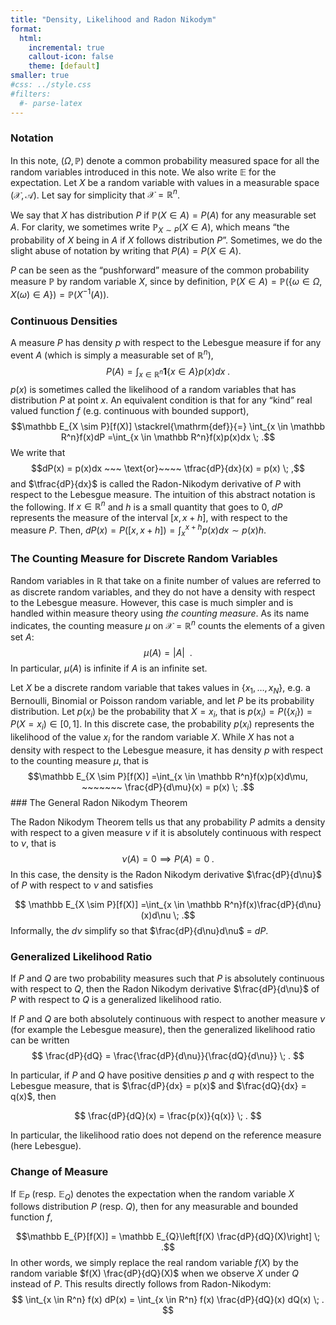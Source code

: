 ```yaml
---
title: "Density, Likelihood and Radon Nikodym"
format: 
  html:
    incremental: true
    callout-icon: false
    theme: [default]
smaller: true
#css: ../style.css
#filters:
  #- parse-latex
---
```


### Notation

In this note, $(\Omega,\mathbb P)$ denote a common probability measured space for all the random variables introduced in this note. We also write $\mathbb E$ for the expectation.
Let $X$ be a random variable with values in a measurable space $(\mathcal X, \mathcal A)$. Let say for simplicity that $\mathcal X = \mathbb R^n$.

We say that $X$ has distribution $P$ if $\mathbb P(X \in A)=P(A)$ for any measurable set $A$. For clarity, we sometimes write $\mathbb P_{X \sim P}(X \in A)$, which means "the probability of $X$ being in $A$ if $X$ follows distribution $P$". Sometimes, we do the slight abuse of notation by writing that $P(A) = P(X \in A)$.

$P$ can be seen as the "pushforward" measure of the common probability measure $\mathbb P$ by random variable $X$, since by definition, $\mathbb P(X \in A) = \mathbb P(\{\omega \in \Omega, X(\omega) \in A\})= \mathbb P(X^{-1}(A))$.

### Continuous Densities

A measure $P$ has density $p$ with respect to the Lebesgue measure if for any event $A$ (which is simply a measurable set of $\mathbb R^n$), $$P(A)= \int_{x \in \mathbb R^n}\mathbf 1\{x \in A\}p(x)dx \; .$$
$p(x)$ is sometimes called the likelihood of a random variables that has distribution $P$ at point $x$. An equivalent condition is that for any "kind" real valued function $f$ (e.g. continuous with bounded support),  $$\mathbb E_{X \sim P}[f(X)] \stackrel{\mathrm{def}}{=} \int_{x \in \mathbb R^n}f(x)dP =\int_{x \in \mathbb R^n}f(x)p(x)dx \; .$$
We write that 
$$dP(x) = p(x)dx ~~~ \text{or}~~~~ \tfrac{dP}{dx}(x) = p(x) \; ,$$
and $\tfrac{dP}{dx}$  is called the Radon-Nikodym derivative of $P$ with respect to the Lebesgue measure.
The intuition of this abstract notation is the following. If $x \in \mathbb R^n$ and $h$ is a small quantity that goes to $0$, $dP$ represents the measure of the interval $[x, x+h]$, with respect to the measure $P$. Then, $d P(x) = P([x, x+h]) = \int_x^{x+h}p(x)dx \sim p(x)h$.

### The Counting Measure for Discrete Random Variables

Random variables in $\mathbb{R}$ that take on a finite number of values are referred to as discrete random variables, and they do not have a density with respect to the Lebesgue measure. However, this case is much simpler and is handled within measure theory using _the counting measure_. As its name indicates, the counting measure $\mu$ on $\mathcal X=\mathbb R^n$ counts the elements of a given set $A$:
$$ \mu(A) = |A| \enspace .$$ In particular, $\mu(A)$ is infinite if $A$ is an infinite set.

Let $X$ be a discrete random variable that takes values in $\{x_1, \dots, x_N\}$, e.g. a Bernoulli, Binomial or Poisson random variable, and let $P$ be its probability distribution. Let $p(x_i)$ be the probability that $X = x_i$, that is $p(x_i) = P(\{x_i\}) = P(X = x_i) \in [0,1]$. In this discrete case, the probability $p(x_i)$ represents the likelihood of the value $x_i$ for the random variable $X$.
While $X$ has not a density with respect to the Lebesgue measure, it has density $p$ with respect to the counting measure $\mu$, that is
$$\mathbb E_{X \sim P}[f(X)] =\int_{x \in \mathbb R^n}f(x)p(x)d\mu, ~~~~~~~ \frac{dP}{d\mu}(x) = p(x) \; .$$
$$ $$
### The General Radon Nikodym Theorem

The Radon Nikodym Theorem tells us  that any probability $P$ admits a density with respect to a given measure $\nu$ if it is absolutely continuous with respect to $\nu$, that is 
$$ \nu(A) = 0 \implies P(A) = 0 \; .$$
In this case, the density is the Radon Nikodym derivative $\frac{dP}{d\nu}$ of $P$ with respect to $\nu$ and satisfies

$$ \mathbb E_{X \sim P}[f(X)] =\int_{x \in \mathbb R^n}f(x)\frac{dP}{d\nu}(x)d\nu \; .$$
Informally, the $d\nu$ simplify so that  $\frac{dP}{d\nu}d\nu$ = $dP$.

### Generalized Likelihood Ratio

If $P$ and $Q$ are two probability measures such that $P$ is absolutely continuous with respect to $Q$, then the Radon Nikodym derivative $\frac{dP}{d\nu}$ of $P$ with respect to $Q$ is a generalized likelihood ratio.

If $P$ and $Q$ are both absolutely continuous with respect to another measure $\nu$ (for example the Lebesgue measure), then the generalized likelihood ratio can be written
$$ 
\frac{dP}{dQ} = \frac{\frac{dP}{d\nu}}{\frac{dQ}{d\nu}} \; .
$$

In particular, if $P$ and $Q$ have positive densities $p$ and $q$ with respect to the Lebesgue measure, that is $\frac{dP}{dx} = p(x)$ and $\frac{dQ}{dx} = q(x)$,  then 

$$
\frac{dP}{dQ}(x) = \frac{p(x)}{q(x)} \; .
$$

In particular, the likelihood ratio does not depend on the reference measure (here Lebesgue).


### Change of Measure

If $\mathbb E_{P}$ (resp. $\mathbb E_{Q}$) denotes the expectation when the random variable $X$ follows distribution $P$ (resp. $Q$), then for any measurable and bounded function $f$,

$$\mathbb E_{P}[f(X)] = \mathbb E_{Q}\left[f(X) \frac{dP}{dQ}(X)\right] \; .$$
In other words, we simply replace the real random variable $f(X)$ by the random variable $f(X) \frac{dP}{dQ}(X)$ when we observe $X$ under $Q$ instead of $P$. This results directly follows from Radon-Nikodym:
$$
\int_{x \in R^n} f(x) dP(x) = \int_{x \in R^n} f(x) \frac{dP}{dQ}(x) dQ(x) \; .
$$



